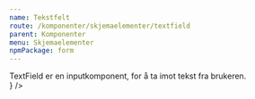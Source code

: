 ```yaml
---
name: Tekstfelt
route: /komponenter/skjemaelementer/textfield
parent: Komponenter
menu: Skjemaelementer
npmPackage: form
---
```



<PageHeader>
  TextField er en inputkomponent, for å ta imot tekst fra brukeren.
</PageHeader>

<Playground>
  <div style={{ display: 'grid', rowGap: '1em' }}>
    <TextField placeholder="Skriv her..." />
    <TextField disabled placeholder="Disabled" />
    <TextField variant="success" placeholder="Suksess" />
    <TextField variant="error" placeholder="Feil" />
    <TextField
      width="fluid"
      placeholder="Bilde Fluid og ikon som prepend"
      prepend={<ImageIcon />}
    />
    <div style={{ width: '15rem' }}>
      <TextField
        width="fluid"
        placeholder="Kortere input med fluid"
        prepend="Fra"
      />
    </div>
  </div>
</Playground>
